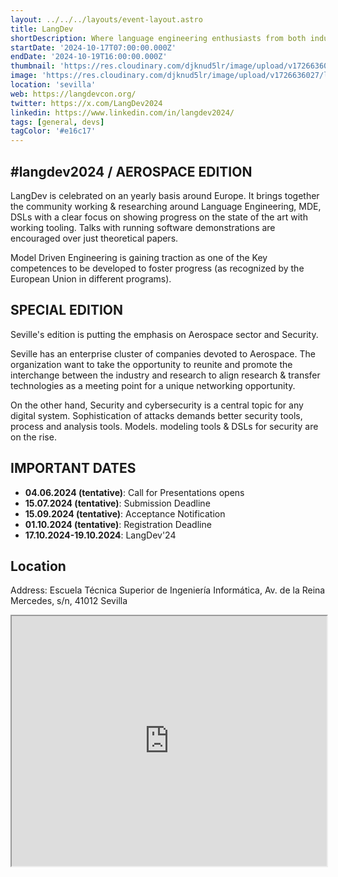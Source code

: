 ```yaml
---
layout: ../../../layouts/event-layout.astro
title: LangDev
shortDescription: Where language engineering enthusiasts from both industry and academia come together to discuss the state of the art & state of the practice of language engineering.
startDate: '2024-10-17T07:00:00.000Z'
endDate: '2024-10-19T16:00:00.000Z'
thumbnail: 'https://res.cloudinary.com/djknud5lr/image/upload/v1726636027/langdev-2024_pcfflz.webp'
image: 'https://res.cloudinary.com/djknud5lr/image/upload/v1726636027/langdev-2024_pcfflz.webp'
location: 'sevilla'
web: https://langdevcon.org/
twitter: https://x.com/LangDev2024
linkedin: https://www.linkedin.com/in/langdev2024/
tags: [general, devs]
tagColor: '#e16c17'
---
```


## #langdev2024 / AEROSPACE EDITION

LangDev is celebrated on an yearly basis around Europe. It brings together the community working & researching around Language Engineering, MDE, DSLs with a clear focus on showing progress on the state of the art with working tooling. Talks with running software demonstrations are encouraged over just theoretical papers.

Model Driven Engineering is gaining traction as one of the Key competences to be developed to foster progress (as recognized by the European Union in different programs).

## SPECIAL EDITION

Seville's edition is putting the emphasis on Aerospace sector and Security.

Seville has an enterprise cluster of companies devoted to Aerospace. The organization want to take the opportunity to reunite and promote the interchange between the industry and research to align research & transfer technologies as a meeting point for a unique networking opportunity.

On the other hand, Security and cybersecurity is a central topic for any digital system. Sophistication of attacks demands better security tools, process and analysis tools. Models. modeling tools & DSLs for security are on the rise.

## IMPORTANT DATES

- **04.06.2024 (tentative)**: Call for Presentations opens
- **15.07.2024 (tentative)**: Submission Deadline
- **15.09.2024 (tentative)**: Acceptance Notification
- **01.10.2024 (tentative)**: Registration Deadline
- **17.10.2024-19.10.2024**: LangDev'24

## Location

Address: Escuela Técnica Superior de Ingeniería Informática, Av. de la Reina Mercedes, s/n, 41012 Sevilla

<iframe
  style="width: 100%; height: 400px;"
  height="400"
  allowfullscreen=""
  loading="lazy"
  referrerpolicy="no-referrer-when-downgrade"
  src="https://www.google.com/maps/embed?pb=!1m14!1m8!1m3!1d3171.336752093091!2d-5.987109!3d37.358208!3m2!1i1024!2i768!4f13.1!3m3!1m2!1s0xd126dd4a3055555%3A0x29c3f634f8a021b8!2sEscuela%20T%C3%A9cnica%20Superior%20de%20Ingenier%C3%ADa%20Inform%C3%A1tica!5e0!3m2!1ses!2ses!4v1726635786645!5m2!1ses!2ses"
  aria-label="Escuela Técnica Superior de Ingeniería Informática, Av. de la Reina Mercedes, s/n, 41012 Sevilla"
></iframe>
